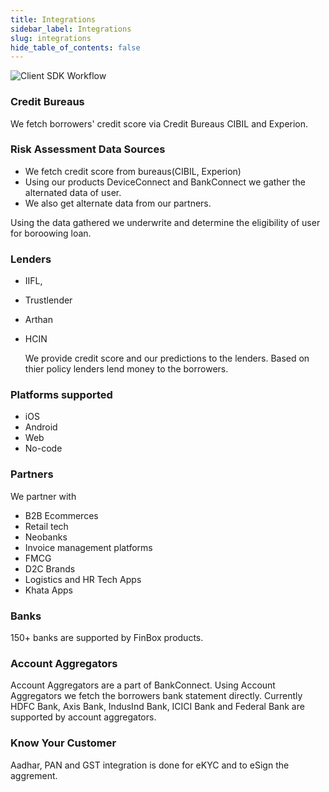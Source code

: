 ```yaml
---
title: Integrations
sidebar_label: Integrations
slug: integrations
hide_table_of_contents: false
---
```


<img src="/img/integrations.jpg" alt="Client SDK Workflow" />


### Credit Bureaus

We fetch borrowers' credit score via Credit Bureaus CIBIL and Experion.

### Risk Assessment Data Sources

* We fetch credit score from bureaus(CIBIL, Experion)
* Using our products DeviceConnect and BankConnect we gather the alternated data of user.
* We also get alternate data from our partners.

 Using the data gathered we underwrite and determine the eligibility of user for boroowing loan.

### Lenders
* IIFL,
* Trustlender
* Arthan
* HCIN
    
    We provide credit score and our predictions to the lenders. Based on thier policy lenders lend money to the borrowers.

### Platforms supported

* iOS
* Android
* Web
* No-code

### Partners

We partner with 

* B2B Ecommerces
* Retail tech
* Neobanks
* Invoice management platforms
* FMCG
* D2C Brands
* Logistics and HR Tech Apps
* Khata Apps

### Banks

150+ banks are supported by FinBox products.

### Account Aggregators

Account Aggregators are a part of BankConnect. Using Account Aggregators we fetch the borrowers bank statement directly. Currently  HDFC Bank,  Axis Bank, IndusInd Bank, ICICI Bank and Federal Bank are supported by account aggregators.

### Know Your Customer

Aadhar, PAN and GST integration is done for eKYC and to eSign the aggrement.


